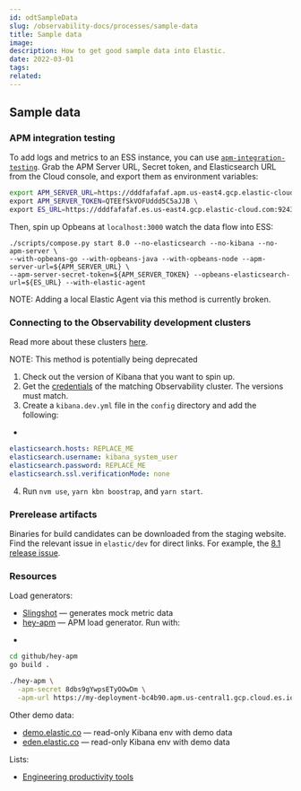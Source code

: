 ---
id: odtSampleData
slug: /observability-docs/processes/sample-data
title: Sample data
image:
description: How to get good sample data into Elastic.
date: 2022-03-01
tags:
related:
---

## Sample data


### APM integration testing

To add logs and metrics to an ESS instance, you can use [`apm-integration-testing`](https://github.com/elastic/apm-integration-testing).
Grab the APM Server URL, Secret token, and Elasticsearch URL from the Cloud console,
and export them as environment variables:

```bash
export APM_SERVER_URL=https://dddfafafaf.apm.us-east4.gcp.elastic-cloud.com \
export APM_SERVER_TOKEN=QTEEfSkVOFUddd5C5aJJB \
export ES_URL=https://dddfafafaf.es.us-east4.gcp.elastic-cloud.com:9243
```

Then, spin up Opbeans at `localhost:3000` watch the data flow into ESS:

```
./scripts/compose.py start 8.0 --no-elasticsearch --no-kibana --no-apm-server \
--with-opbeans-go --with-opbeans-java --with-opbeans-node --apm-server-url=${APM_SERVER_URL} \
--apm-server-secret-token=${APM_SERVER_TOKEN} --opbeans-elasticsearch-url=${ES_URL} --with-elastic-agent
```

NOTE: Adding a local Elastic Agent via this method is currently broken.

### Connecting to the Observability development clusters

Read more about these clusters [here](https://github.com/elastic/observability-dev/blob/main/docs/observability-clusters.md).

NOTE: This method is potentially being deprecated

1. Check out the version of Kibana that you want to spin up.
2. Get the [credentials](https://github.com/elastic/observability-dev/blob/main/docs/observability-clusters.md) of the matching Observability cluster. The versions must match.
3. Create a `kibana.dev.yml` file in the `config` directory and add the following:
+
```yml
elasticsearch.hosts: REPLACE_ME
elasticsearch.username: kibana_system_user
elasticsearch.password: REPLACE_ME
elasticsearch.ssl.verificationMode: none
```

4. Run `nvm use`, `yarn kbn boostrap`, and `yarn start`.

### Prerelease artifacts

Binaries for build candidates can be downloaded from the staging website. Find the relevant issue in `elastic/dev` for direct links.
For example, the [8.1 release issue](https://github.com/elastic/dev/issues/1917).

### Resources

Load generators:

* [Slingshot](https://github.com/elastic/slingshot) — generates mock metric data
* [hey-apm](https://github.com/elastic/hey-apm) — APM load generator. Run with:
+
```bash
cd github/hey-apm
go build .

./hey-apm \
  -apm-secret 8dbs9gYwpsETyOOwDm \
  -apm-url https://my-deployment-bc4b90.apm.us-central1.gcp.cloud.es.io
```

Other demo data:

* [demo.elastic.co](https://demo.elastic.co/) — read-only Kibana env with demo data
* [eden.elastic.co](https://eden.elastic.dev/) — read-only Kibana env with demo data

Lists:

* [Engineering productivity tools](https://github.com/elastic/engineering-productivity)
